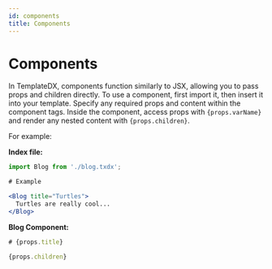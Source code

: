 ```yaml
---
id: components
title: Components
---
```


# Components

In TemplateDX, components function similarly to JSX, allowing you to pass props and children directly. To use a component, first import it, then insert it into your template. Specify any required props and content within the component tags. Inside the component, access props with `{props.varName}` and render any nested content with `{props.children}`.

For example:

**Index file:**
```jsx
import Blog from './blog.txdx';

# Example

<Blog title="Turtles">
  Turtles are really cool...
</Blog>
```

**Blog Component:**
```jsx Blog
# {props.title}

{props.children}
```